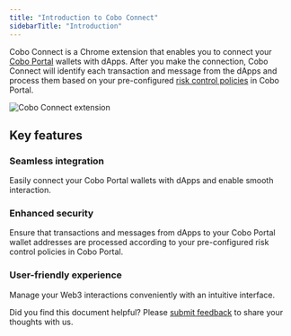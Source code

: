```yaml
---
title: "Introduction to Cobo Connect"
sidebarTitle: "Introduction"
---
```

Cobo Connect is a Chrome extension that enables you to connect your [Cobo Portal](/en/portal/introduction) wallets with dApps. After you make the connection, Cobo Connect will identify each transaction and message from the dApps and process them based on your pre-configured [risk control policies](/en/portal/risk-controls/introduction) in Cobo Portal.

<img src="/en/images/cobo-connect/extension.png" className="screenshot_full_screen" alt="Cobo Connect extension" />

## Key features

### Seamless integration

Easily connect your Cobo Portal wallets with dApps and enable smooth interaction.

### Enhanced security

Ensure that transactions and messages from dApps to your Cobo Portal wallet addresses are processed according to your pre-configured risk control policies in Cobo Portal.

### User-friendly experience

Manage your Web3 interactions conveniently with an intuitive interface.

<Tip>Did you find this document helpful? Please [submit feedback](https://forms.zohopublic.com/cobo/form/DocumentFeedbackForm/formperma/QvLOhxJv1_JMsJ-1dleZ8Itb_7rzN-LtgvsDdxosoVI?referrername=manuals) to share your thoughts with us.</Tip>